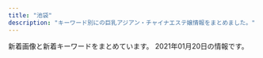 ```yaml
---
title: "池袋"
description: "キーワード別にの巨乳アジアン・チャイナエステ嬢情報をまとめました。"
---
```


新着画像と新着キーワードをまとめています。
2021年01月20日の情報です。

<DmmAffiliateIns />
<KeywordTable
  shops={
    [
    {
        "station": "JR\u6c60\u888b\u99c5\u6771\u53e3",
        "img_links": [
            "http://hanamizuki.jpn.cm/photos/sites/43/2019/12/2019122511054178.jpg",
            "http://hanamizuki.jpn.cm/images/nbj2.jpg",
            "http://hanamizuki.jpn.cm/photos/sites/43/2017/11/2017110204162215.jpg",
            "http://hanamizuki.jpn.cm/images/top.png",
            "http://hanamizuki.jpn.cm/images/mobile.png",
            "http://hanamizuki.jpn.cm/images/s_news.png",
            "http://hanamizuki.jpn.cm/images/s_link.png",
            "http://hanamizuki.jpn.cm/photos/sites/43/2017/11/2017110204161468.jpg",
            "http://hanamizuki.jpn.cm/images/room2.jpg",
            "http://hanamizuki.jpn.cm/photos/sites/43/2019/12/2019122511054726.jpg",
            "http://hanamizuki.jpn.cm/images/room1.jpg",
            "http://hanamizuki.jpn.cm/images/room3.jpg",
            "http://hanamizuki.jpn.cm/images/s_staff.png",
            "http://hanamizuki.jpn.cm/images/room4.jpg"
        ],
        "name": "\u6c34\u6728\u82b1",
        "url": "http://hanamizuki.jpn.cm/",
        "keywords": {
            "95": 1,
            "H": 2,
            "88": 1
        }
    },
    {
        "img_links": [
            "http://www.i-rlx.info/girl/08.jpg",
            "http://www.i-rlx.info/i/room/r02.jpg",
            "http://www.i-rlx.info/images/upload/thumb/0192d005c5f424ba.jpg",
            "http://www.i-rlx.info/images/upload/3a57edcf235cfd8e.jpg",
            "http://www.i-rlx.info/images/upload/thumb/eeb5d9caa554018e.jpg",
            "http://www.i-rlx.info/i/girl/04.jpg",
            "http://www.i-rlx.info/images/index_14.jpg",
            "http://www.i-rlx.info/images/sub_18.jpg",
            "http://www.i-rlx.info/images/index_37.jpg",
            "http://www.i-rlx.info/images/index_15.jpg",
            "http://www.i-rlx.info/images/upload/thumb/7d800b2f3fde617b.jpg",
            "http://www.i-rlx.info/images/upload/thumb/9e42414005a99f48.jpg",
            "http://www.i-rlx.info/images/upload/7d800b2f3fde617b.jpg",
            "http://www.i-rlx.info/girl/01.jpg",
            "http://www.i-rlx.info/images/index_34.jpg",
            "http://www.i-rlx.info/images/upload/ac8e7ec3ac179feb.jpg",
            "http://www.i-rlx.info/images/index_33.jpg",
            "http://www.i-rlx.info/i/girl/01.jpg",
            "http://www.i-rlx.info/images/upload/dc8f1b616e622b2a.jpg",
            "http://www.i-rlx.info/images/upload/bc0752fe4e53b8c6.jpg",
            "http://www.i-rlx.info/images/index_01.jpg",
            "http://www.i-rlx.info/images/sub_21.jpg",
            "http://www.i-rlx.info/images/upload/d9467bde93e01a59.jpg",
            "http://www.i-rlx.info/images/upload/thumb/d9467bde93e01a59.jpg",
            "http://www.i-rlx.info/images/index_22.jpg",
            "http://www.i-rlx.info/images/index_24.jpg",
            "http://www.i-rlx.info/images/rec_16.jpg",
            "http://www.i-rlx.info/images/upload/5f15caf7f272770f.jpg",
            "http://www.i-rlx.info/i/room/r01.jpg",
            "http://www.i-rlx.info/i/girl/02.jpg",
            "http://www.i-rlx.info/girl/018.jpg",
            "http://www.i-rlx.info/images/upload/thumb/5f15caf7f272770f.jpg",
            "http://www.i-rlx.info/girl/02.jpg",
            "http://www.i-rlx.info/i/room/r04.jpg",
            "http://www.i-rlx.info/images/upload/thumb/dc8f1b616e622b2a.jpg",
            "http://www.i-rlx.info/images/index_39.jpg",
            "http://www.i-rlx.info/images/upload/thumb/95e8548329763630.jpg",
            "http://www.i-rlx.info/images/index_30.jpg",
            "http://www.i-rlx.info/images/upload/bb8a47bc98c64e87.jpg",
            "http://www.i-rlx.info/images/index_09.jpg",
            "http://www.i-rlx.info/images/index_20.jpg",
            "http://www.i-rlx.info/images/index_08.jpg",
            "http://www.i-rlx.info/images/upload/thumb/7b4c8b9d49e714ee.jpg",
            "http://www.i-rlx.info/images/index_27.jpg",
            "http://www.i-rlx.info/images/index_19.jpg",
            "http://www.i-rlx.info/images/upload/thumb/b0bbe23232bed8aa.jpg",
            "http://www.i-rlx.info/images/upload/thumb/bc0752fe4e53b8c6.jpg",
            "http://www.i-rlx.info/i/room/r03.jpg",
            "http://www.i-rlx.info/i/girl/03.jpg",
            "http://www.i-rlx.info/images/upload/bb2bfea87a6127cc.jpg",
            "http://www.i-rlx.info/images/upload/thumb/bb2bfea87a6127cc.jpg",
            "http://www.i-rlx.info/images/upload/7b4c8b9d49e714ee.jpg",
            "http://www.i-rlx.info/girl/05.jpg",
            "http://www.i-rlx.info/images/staff_16.jpg",
            "http://www.i-rlx.info/images/index_02.jpg",
            "http://www.i-rlx.info/images/index_07.jpg",
            "http://www.i-rlx.info/girl/04.jpg",
            "http://www.i-rlx.info/images/index_29.jpg",
            "http://www.i-rlx.info/images/upload/eeb5d9caa554018e.jpg",
            "http://www.i-rlx.info/images/index_23.jpg",
            "http://www.i-rlx.info/girl/07.jpg",
            "http://www.i-rlx.info/images/upload/thumb/4d0e657eefdddf42.jpg",
            "http://www.i-rlx.info/images/index_04.jpg",
            "http://www.i-rlx.info/images/upload/b0bbe23232bed8aa.jpg",
            "http://www.i-rlx.info/images/upload/thumb/ac8e7ec3ac179feb.jpg",
            "http://www.i-rlx.info/images/index_13.jpg",
            "http://www.i-rlx.info/girl/017.jpg",
            "http://www.i-rlx.info/images/03.jpg",
            "http://www.i-rlx.info/images/index_10.jpg",
            "http://www.i-rlx.info/girl/06.jpg",
            "http://www.i-rlx.info/images/index_11.jpg",
            "http://www.i-rlx.info/images/upload/0192d005c5f424ba.jpg",
            "http://www.i-rlx.info/images/index_36.jpg",
            "http://www.i-rlx.info/i/girl/05.jpg",
            "http://www.i-rlx.info/images/upload/thumb/19b76df66faf0b12.jpg",
            "http://www.i-rlx.info/images/upload/thumb/3a57edcf235cfd8e.jpg",
            "http://www.i-rlx.info/images/index_12.jpg",
            "http://www.i-rlx.info/images/upload/4d0e657eefdddf42.jpg",
            "http://www.i-rlx.info/images/upload/549fe7e03db1e8fc.jpg",
            "http://www.i-rlx.info/images/upload/95e8548329763630.jpg",
            "http://www.i-rlx.info/images/rec.jpg",
            "http://www.i-rlx.info/images/upload/19b76df66faf0b12.jpg",
            "http://www.i-rlx.info/images/index_28.jpg",
            "http://www.i-rlx.info/images/upload/22c78aefa047b678.jpg",
            "http://www.i-rlx.info/images/index_21.jpg",
            "http://www.i-rlx.info/images/index_03.jpg",
            "http://www.i-rlx.info/images/upload/thumb/549fe7e03db1e8fc.jpg",
            "http://www.i-rlx.info/images/index_17.jpg",
            "http://www.i-rlx.info/images/info_16.jpg",
            "http://www.i-rlx.info/images/upload/thumb/bb8a47bc98c64e87.jpg",
            "http://www.i-rlx.info/images/index_26.jpg",
            "http://www.i-rlx.info/images/index_31.jpg",
            "http://www.i-rlx.info/images/upload/thumb/22c78aefa047b678.jpg",
            "http://www.i-rlx.info/images/index_06.jpg",
            "http://www.i-rlx.info/images/index_35_01.jpg",
            "http://www.i-rlx.info/images/upload/9e42414005a99f48.jpg",
            "http://www.i-rlx.info/images/info.jpg",
            "http://www.i-rlx.info/images/index_18.jpg"
        ],
        "url": "http://www.i-rlx.info/",
        "name": "\u30b7\u30e3\u30fc\u30ed\u30c3\u30c8\u59eb",
        "station": "JR\u6c60\u888b\u99c5\u897f\u53e3(\u5317)",
        "keywords": {
            "85": 10,
            "88": 1,
            "E": 1,
            "86": 2,
            "89": 3,
            "C": 20,
            "82": 2,
            "D": 4,
            "87": 1
        }
    },
    {
        "url": "http://suiteroom.este88.com/",
        "station": "JR\u6c60\u888b\u99c5\u897f\u53e3",
        "img_links": [
            "http://suiteroom.este88.com/images/topnews.png",
            "http://suiteroom.este88.com/images/topbar.png",
            "http://suiteroom.este88.com/images/topinfo.png",
            "http://suiteroom.este88.com/images/top-kpbar.png",
            "http://suiteroom.este88.com/images/sp02.jpg",
            "http://suiteroom.este88.com/images/sp03.jpg",
            "http://suiteroom.este88.com/images/nana1.jpg",
            "http://suiteroom.este88.com/images/riri1.jpg",
            "http://suiteroom.este88.com/images/yumi1.jpg",
            "http://suiteroom.este88.com/images/kina1.jpg",
            "http://suiteroom.este88.com/images/therapist-bar.png",
            "http://suiteroom.este88.com/images/sp01.jpg",
            "http://suiteroom.este88.com/images/mika1.jpg",
            "http://suiteroom.este88.com/images/yuri1.jpg",
            "http://suiteroom.este88.com/images/koko1.jpg",
            "http://suiteroom.este88.com/images/mai1.jpg",
            "http://suiteroom.este88.com/images/yuki1.jpg",
            "http://suiteroom.este88.com/images/ai1.jpg"
        ],
        "name": "For You",
        "keywords": {}
    },
    {
        "url": "http://new-paradise.net/",
        "img_links": [
            "http://new-paradise.net/images/mai.jpg",
            "http://new-paradise.net/images/a7.jpg",
            "http://new-paradise.net/images/up.png",
            "http://new-paradise.net/images/a4.jpg",
            "http://new-paradise.net/images/kanna03.jpg",
            "http://new-paradise.net/images/zi_staff.png",
            "http://new-paradise.net/images/kanna.jpg",
            "http://new-paradise.net/images/kiki.jpg",
            "http://new-paradise.net/images/a1.jpg",
            "http://new-paradise.net/images/a6.jpg",
            "http://new-paradise.net/images/a2.jpg",
            "http://new-paradise.net/images/down.png",
            "http://new-paradise.net/images/kiki02.jpg",
            "http://new-paradise.net/images/mobile.png",
            "http://new-paradise.net/images/info.jpg",
            "http://new-paradise.net/images/a5.jpg",
            "http://new-paradise.net/images/a3.jpg",
            "http://new-paradise.net/images/r3.jpg",
            "http://new-paradise.net/images/g0.jpg",
            "http://new-paradise.net/images/flash1.jpg",
            "http://new-paradise.net/images/riri.jpg",
            "http://new-paradise.net/images/kanna02.jpg"
        ],
        "name": "\u5fc3\u30d1\u30e9\u30c0\u30a4\u30b9",
        "station": "JR\u6c60\u888b\u99c5\u897f\u53e3",
        "keywords": {}
    },
    {
        "keywords": {
            "C": 8
        },
        "url": "http://monaliza.xyz/",
        "img_links": [
            "http://monaliza.xyz/images/g4.jpg",
            "http://monaliza.xyz/images/index_c1.jpg",
            "http://monaliza.xyz/images/yuki.jpg",
            "http://monaliza.xyz/images/mobile.jpg",
            "http://monaliza.xyz/images/r03.jpg",
            "http://monaliza.xyz/images/top.jpg",
            "http://monaliza.xyz/images/index_c3.jpg",
            "http://monaliza.xyz/images/r04.jpg",
            "http://monaliza.xyz/images/r01.jpg",
            "http://monaliza.xyz/images/g7.jpg",
            "http://monaliza.xyz/images/aoyi.jpg",
            "http://monaliza.xyz/images/gallery_image01b.jpg",
            "http://monaliza.xyz/images/g6.jpg",
            "http://monaliza.xyz/images/index_c2.jpg",
            "http://monaliza.xyz/images/r02.jpg"
        ],
        "station": "JR\u6c60\u888b\u99c5\u897f\u53e3",
        "name": "MONA\u30fbLIZA \u30e2\u30ca\u30fb\u30ea\u30b6"
    },
    {
        "img_links": [
            "http://salon-arm.com/staff/emi/01.jpg",
            "http://salon-arm.com/staff/ai/01mb.jpg",
            "http://salon-arm.com/img/ttl_staff.png",
            "http://salon-arm.com/img/ttl_concept.png",
            "http://salon-arm.com/staff/mai/01mb.jpg",
            "http://salon-arm.com/staff/midori/01.jpg",
            "http://salon-arm.com/staff/nana/01.jpg",
            "http://salon-arm.com/pic/top.png",
            "http://salon-arm.com/staff/kaori/01mb.jpg",
            "http://salon-arm.com/staff/rika/01mb.jpg",
            "http://salon-arm.com/pic/head.png",
            "http://salon-arm.com/staff/saya/01.jpg",
            "http://salon-arm.com/staff/ichigo/01.jpg",
            "http://salon-arm.com/staff/rika/01.jpg",
            "http://salon-arm.com/staff/ringo/01mb.jpg",
            "http://salon-arm.com/staff/midori/01mb.jpg",
            "http://salon-arm.com/img/ttl_tnew.png",
            "http://salon-arm.com/staff/emi/01mb.jpg",
            "http://salon-arm.com/staff/nana/01mb.jpg",
            "http://salon-arm.com/staff/ichigo/01mb.jpg",
            "http://salon-arm.com/staff/reina/01mb.jpg",
            "http://salon-arm.com/staff/yuuka/01.jpg",
            "http://salon-arm.com/img/ttl_mobile.png",
            "http://salon-arm.com/staff/mai/01.jpg",
            "http://salon-arm.com/staff/yuuka/01mb.jpg",
            "http://salon-arm.com/i/files/homeimg.jpg",
            "http://salon-arm.com/staff/ai/01.jpg",
            "http://salon-arm.com/img/att.jpg",
            "http://salon-arm.com/staff/ringo/01.jpg",
            "http://salon-arm.com/staff/kaori/01.jpg",
            "http://salon-arm.com/staff/saya/01mb.jpg",
            "http://salon-arm.com/staff/reina/01.jpg",
            "http://salon-arm.com/img/ttl_line.png"
        ],
        "name": "\u30a2\u30ed\u30de\u30ed\u30de\u30f3\u30b9",
        "url": "http://salon-arm.com/",
        "keywords": {
            "C": 21
        },
        "station": "JR\u6c60\u888b\u99c5\u897f\u53e3"
    },
    {
        "keywords": {
            "\u30bb\u30af\u30b7\u30fc": 1
        },
        "station": "JR\u6c60\u888b\u99c5\u897f\u53e3",
        "url": "http://tsukinokoi.com/",
        "img_links": [
            "http://tsukinokoi.com/img/staff/144652745411466600.jpg",
            "http://tsukinokoi.com/img/staff/160622584020640000.jpg",
            "http://tsukinokoi.com/img/staff/154673852166026500.jpg",
            "http://tsukinokoi.com/images/bar_gallery.png",
            "http://tsukinokoi.com/images/event/2020/m01.png",
            "http://tsukinokoi.com/img/staff/148586605226742500.jpg",
            "http://tsukinokoi.com/img/staff/148256052554824000.jpg",
            "http://tsukinokoi.com/img/staff/153079932824200700.jpg",
            "http://tsukinokoi.com/img/staff/142919725579809100.png",
            "http://tsukinokoi.com/img/staff/151584629124140300.jpg",
            "http://tsukinokoi.com/img/staff/155204782386136400.jpg",
            "http://tsukinokoi.com/img/staff/155611310658540500.jpg",
            "http://tsukinokoi.com/images/news1.png",
            "http://tsukinokoi.com/img/staff/152008703796356600.jpg",
            "http://tsukinokoi.com/images/bar_staff.png",
            "http://tsukinokoi.com/img/staff/155818741107218300.jpg",
            "http://tsukinokoi.com/img/staff/148586605222864500.jpg",
            "http://tsukinokoi.com/images/pickupGirl2014.png",
            "http://tsukinokoi.com/images/news3.png",
            "http://tsukinokoi.com/images/QRcode.png",
            "http://tsukinokoi.com/img/staff/148073918839938900.jpg",
            "http://tsukinokoi.com/images/bar_top.png"
        ],
        "name": "\u6708\u306e\u604b"
    },
    {
        "station": "JR\u6c60\u888b\u99c5\u897f\u53e3",
        "keywords": {
            "80": 2,
            "83": 2,
            "84": 4,
            "C": 18,
            "D": 2
        },
        "img_links": [
            "http://mangetsudou.tyo.cm/images/mobile.jpg",
            "http://mangetsudou.tyo.cm/photos/sites/90/2019/12/2019122604555915.jpg",
            "http://mangetsudou.tyo.cm/photos/sites/90/2019/12/2019122604283512.jpg",
            "http://mangetsudou.tyo.cm/images/room3.jpg",
            "http://mangetsudou.tyo.cm/images/room6.jpg",
            "http://mangetsudou.tyo.cm/images/top.jpg",
            "http://mangetsudou.tyo.cm/images/room2.jpg",
            "http://mangetsudou.tyo.cm/images/room5.jpg",
            "http://mangetsudou.tyo.cm/images/news1.jpg",
            "http://mangetsudou.tyo.cm/photos/sites/90/2019/12/2019122604250975.jpg",
            "http://mangetsudou.tyo.cm/images/s_staff.jpg",
            "http://mangetsudou.tyo.cm/photos/sites/90/2019/12/2019122604250927.jpg",
            "http://mangetsudou.tyo.cm/images/pick.jpg",
            "http://mangetsudou.tyo.cm/images/s_link.jpg",
            "http://mangetsudou.tyo.cm/images/news3.jpg",
            "http://mangetsudou.tyo.cm/images/room1.jpg",
            "http://mangetsudou.tyo.cm/images/news.jpg",
            "http://mangetsudou.tyo.cm/images/room4.jpg"
        ],
        "name": "\u6e80\u6708\u5802",
        "url": "http://mangetsudou.tyo.cm/"
    },
    {
        "keywords": {
            "83": 88,
            "85": 87,
            "88": 50,
            "C": 236,
            "82": 53,
            "D": 232,
            "84": 234
        },
        "url": "https://honeybee2.com/",
        "station": "JR\u6c60\u888b\u99c5\u897f\u53e3(\u5317)",
        "img_links": [
            "https://honeybee2.com/images/bnr_side_card.png",
            "https://honeybee2.com/images_staff/150/091115052227.jpg",
            "https://honeybee2.com/images_staff/108/040923420669.jpg",
            "https://honeybee2.com/images/icon_ranking_04.png",
            "https://honeybee2.com/images_staff/136/041523165620.jpg",
            "https://honeybee2.com/images_staff/60/032207120681.jpg",
            "https://honeybee2.com/images/icon_ranking_03.png",
            "https://honeybee2.com/images/bnr_468_60.jpg",
            "https://honeybee2.com/images_staff/136/041522461779.jpg",
            "https://honeybee2.com/images/icon_ranking_05.png",
            "https://honeybee2.com/images_staff/137/041723120323.jpg",
            "https://honeybee2.com/images/img_info_01.png",
            "https://honeybee2.com/images/img_gallery_05.png",
            "https://honeybee2.com/images/img_gallery_01.png",
            "https://honeybee2.com/images/icon_class_00.png",
            "https://honeybee2.com/images_staff/59/111000015721.jpg",
            "https://honeybee2.com/images/img_info.png",
            "https://honeybee2.com/images/vis_profileframe.png",
            "https://honeybee2.com/images_staff/168/111319171076.jpg",
            "https://honeybee2.com/images/img_gallery_02.png",
            "https://honeybee2.com/images/img_gallery_04.png",
            "https://honeybee2.com/images/vis_castframe_01.png",
            "https://honeybee2.com/images_staff/137/041722380748.jpg",
            "https://honeybee2.com/images_staff/133/041312285087.jpg",
            "https://honeybee2.com/images/btn_back.png",
            "https://honeybee2.com/images_staff/117/082321050834.jpg",
            "https://honeybee2.com/images_staff/133/032511552539.jpg",
            "https://honeybee2.com/images_staff/59/111000133157.jpg",
            "https://honeybee2.com/images/bnr_200_40.jpg",
            "https://honeybee2.com/images_staff/142/060611265633.jpg",
            "https://honeybee2.com/images/pagetop_off.png",
            "https://honeybee2.com/images_staff/142/060611173967.jpg",
            "https://honeybee2.com/images_staff/99/011420365888.jpg",
            "https://honeybee2.com/images/icon_ranking_02.png",
            "https://honeybee2.com/images/img_gallery_06.png",
            "https://honeybee2.com/images_staff/99/110211050217.jpg",
            "https://honeybee2.com/images_staff/168/111318504622.jpg",
            "https://honeybee2.com/images/img_info_03.png",
            "https://honeybee2.com/images/img_gallery_03.png",
            "https://honeybee2.com/images/no_image.jpg",
            "https://honeybee2.com/images/bnr_88_31.jpg",
            "https://honeybee2.com/images/bnr_160_45.jpg",
            "https://honeybee2.com/images_staff/134/041314164177.jpg",
            "https://honeybee2.com/images/img_info_02.png",
            "https://honeybee2.com/images_staff/117/082320544428.jpg",
            "https://honeybee2.com/images/icon_ranking_01.png",
            "https://honeybee2.com/images_staff/134/041314054720.jpg",
            "https://honeybee2.com/images_staff/150/091116274617.jpg",
            "https://honeybee2.com/images/btn_next.png",
            "https://honeybee2.com/images_staff/60/032207115986.jpg",
            "https://honeybee2.com/images/bnr_side_concept.png"
        ],
        "name": "\u30cf\u30cb\u30fc\u30d3\u30fc"
    },
    {
        "station": "JR\u6c60\u888b\u99c5\u897f\u53e3",
        "url": "http://c-sun2.com/",
        "name": "\u30b9\u30a4\u30fc\u30c8\u30de\u30c3\u30c8",
        "keywords": {
            "85": 4,
            "81": 4,
            "83": 10,
            "84": 8,
            "82": 10
        },
        "img_links": [
            "http://c-sun2.com/img/icon/new.png",
            "http://c-sun2.com/image/cast/cast_534_1_l.jpg",
            "http://c-sun2.com/image/cast/cast_393_1_l.jpg",
            "http://c-sun2.com/image/cast/cast_471_1_l.jpg",
            "http://c-sun2.com/image/cast/cast_524_2_l.jpg",
            "http://c-sun2.com/image/cast/cast_485_1_l.jpg",
            "http://c-sun2.com/image/cast/cast_362_2_l.jpg",
            "http://c-sun2.com/img/bar_grallery.png",
            "http://c-sun2.com/img/bar_profile.png",
            "http://c-sun2.com/image/cast/cast_326_1_l.jpg",
            "http://c-sun2.com/image/cast/cast_492_2_l.jpg",
            "http://c-sun2.com/img/header.jpg",
            "http://c-sun2.com/image/cast/cast_360_2_l.jpg",
            "http://c-sun2.com/img/bar_therapist.png",
            "http://c-sun2.com/image/cast/cast_496_1_l.jpg",
            "http://c-sun2.com/img/topbar_camp.png",
            "http://c-sun2.com/image/cast/cast_453_2_l.jpg",
            "http://c-sun2.com/img/event/camp3.jpg",
            "http://c-sun2.com/image/cast/cast_390_1_l.jpg",
            "http://c-sun2.com/image/cast/cast_496_2_l.jpg",
            "http://c-sun2.com/img/topbar_news.png",
            "http://c-sun2.com/image/cast/cast_484_1_l.jpg",
            "http://c-sun2.com/image/shame/192_1_l.jpg",
            "http://c-sun2.com/image/cast/cast_533_1_l.jpg",
            "http://c-sun2.com/image/cast/cast_466_1_l.jpg",
            "http://c-sun2.com/image/cast/cast_357_2_l.jpg",
            "http://c-sun2.com/image/cast/cast_534_2_l.jpg",
            "http://c-sun2.com/image/cast/cast_362_1_l.jpg",
            "http://c-sun2.com/image/cast/cast_484_2_l.jpg",
            "http://c-sun2.com/image/cast/cast_390_2_l.jpg",
            "http://c-sun2.com/image/cast/cast_326_2_l.jpg",
            "http://c-sun2.com/img/topbar_osusume.png",
            "http://c-sun2.com/image/cast/cast_357_1_l.jpg",
            "http://c-sun2.com/image/cast/cast_360_1_l.jpg",
            "http://c-sun2.com/image/cast/cast_471_2_l.jpg",
            "http://c-sun2.com/image/cast/cast_524_1_l.jpg",
            "http://c-sun2.com/image/cast/cast_393_2_l.jpg",
            "http://c-sun2.com/image/cast/cast_466_2_l.jpg",
            "http://c-sun2.com/image/cast/cast_492_1_l.jpg",
            "http://c-sun2.com/image/cast/cast_453_1_l.jpg",
            "http://c-sun2.com/image/cast/cast_580_1_l.jpg",
            "http://c-sun2.com/image/cast/cast_533_2_l.jpg",
            "http://c-sun2.com/image/cast/cast_485_2_l.jpg",
            "http://c-sun2.com/image/cast/cast_473_2_l.jpg",
            "http://c-sun2.com/image/cast/cast_473_1_l.jpg"
        ]
    },
    {
        "name": "New RELAX TIME",
        "img_links": [
            "https://www.relax-es.net/w160-p400/img/uploadfile/imgpc01601942092.jpg",
            "https://www.relax-es.net/w90-p90/img/uploadfile/imgpc01608535826.jpg",
            "https://www.relax-es.net/w300-p200/img/uploadfile/imgpc01601602761.jpg",
            "https://www.relax-es.net/w200-p300/img/uploadfile/imgpc01601602890.jpg",
            "https://www.relax-es.net/img/bana10.jpg",
            "https://www.relax-es.net/w200-p300/img/uploadfile/imgpc01601942142.jpg",
            "https://www.relax-es.net/img/uploadfile/imgpc01601601975.jpg",
            "https://www.relax-es.net/w160-p400/img/uploadfile/imgpc01601602016.jpg",
            "https://www.relax-es.net/w160-p400/img/uploadfile/imgpc01601602269.jpg",
            "https://www.relax-es.net/img/uploadfile/imgpc01601603008.jpg",
            "https://www.relax-es.net/img/uploadfile/imgpc01608535826.jpg",
            "https://www.relax-es.net/img/uploadfile/1601603998.png",
            "https://www.relax-es.net/w160-p400/img/uploadfile/imgpc01608535915.jpg",
            "https://www.relax-es.net/img/num5.png",
            "https://www.relax-es.net/img/uploadfile/imgpc01601942092.jpg",
            "https://www.relax-es.net/w160-p400/img/uploadfile/imgpc01601942105.jpg",
            "https://www.relax-es.net/w160-p400/img/uploadfile/imgpc01601942123.jpg",
            "https://www.relax-es.net/img/companioncoment.png",
            "https://www.relax-es.net/w160-p400/img/uploadfile/imgpc01601602970.jpg",
            "https://www.relax-es.net/img/bana05.jpg",
            "https://www.relax-es.net/img/s/area01.png",
            "https://www.relax-es.net/img/kantan.jpg",
            "https://www.relax-es.net/img/uploadfile/imgpc01601602761.jpg",
            "https://www.relax-es.net/img/uploadfile/imgpc01601602188.jpg",
            "https://www.relax-es.net/w160-p400/img/uploadfile/imgpc01601603008.jpg",
            "https://www.relax-es.net/img/uploadfile/imgpc01601602443.jpg",
            "https://www.relax-es.net/w160-p400/img/uploadfile/imgpc01601602443.jpg",
            "https://www.relax-es.net/img/num4.png",
            "https://www.relax-es.net/w160-p400/img/uploadfile/imgpc01601602188.jpg",
            "https://www.relax-es.net/img/uploadfile/imgpc01601942142.jpg",
            "https://www.relax-es.net/w200-p300/img/uploadfile/imgpc01601602970.jpg",
            "https://www.relax-es.net/img/num2.png",
            "https://www.relax-es.net/w200-p300/img/uploadfile/imgpc01601601781.jpg",
            "https://www.relax-es.net/w200-p300/img/uploadfile/imgpc01608535783.jpg",
            "https://www.relax-es.net/img/uploadfile/imgpc01601602970.jpg",
            "https://www.relax-es.net/img/s/area04.png",
            "https://www.relax-es.net/w160-p400/img/uploadfile/imgpc01601942142.jpg",
            "https://www.relax-es.net/img/uploadfile/imgpc01601602403.jpg",
            "https://www.relax-es.net/img/uploadfile/imgpc01601942123.jpg",
            "https://www.relax-es.net/w200-p300/img/uploadfile/imgpc01601602016.jpg",
            "https://www.relax-es.net/w160-p400/img/uploadfile/imgpc01601601975.jpg",
            "https://www.relax-es.net/w90-p90/img/uploadfile/imgpc01608535716.jpg",
            "https://www.relax-es.net/w160-p400/img/uploadfile/imgpc01608535826.jpg",
            "https://www.relax-es.net/img/uploadfile/imgpc01601602326.jpg",
            "https://www.relax-es.net/w200-p300/img/uploadfile/imgpc01601942123.jpg",
            "https://www.relax-es.net/w160-p400/img/uploadfile/imgpc01601602890.jpg",
            "https://www.relax-es.net/w90-p90/img/uploadfile/imgpc01601602890.jpg",
            "https://www.relax-es.net/img/bana04.jpg",
            "https://www.relax-es.net/w160-p400/img/uploadfile/imgpc01601602676.jpg",
            "https://www.relax-es.net/img/num3.png",
            "https://www.relax-es.net/w160-p400/img/uploadfile/imgpc01608535783.jpg",
            "https://www.relax-es.net/img/uploadfile/imgpc01601602269.jpg",
            "https://www.relax-es.net/w160-p400/img/uploadfile/imgpc01601942165.jpg",
            "https://www.relax-es.net/img/icon/new.png",
            "https://www.relax-es.net/w200-p300/img/uploadfile/imgpc01601602403.jpg",
            "https://www.relax-es.net/w200-p300/img/uploadfile/imgpc01608535716.jpg",
            "https://www.relax-es.net/img/uploadfile/imgpc01608535716.jpg",
            "https://www.relax-es.net/img/s/area06.png",
            "https://www.relax-es.net/w90-p90/img/uploadfile/imgpc01601603008.jpg",
            "https://www.relax-es.net/img/uploadfile/img_1601600707.jpg",
            "https://www.relax-es.net/w90-p90/img/uploadfile/imgpc01608535783.jpg",
            "https://www.relax-es.net/w160-p400/img/uploadfile/imgpc01601602326.jpg",
            "https://www.relax-es.net/w160-p400/img/uploadfile/imgpc01608535716.jpg",
            "https://www.relax-es.net/img/uploadfile/img_1601600792.jpg",
            "https://www.relax-es.net/w200-p300/img/uploadfile/imgpc01608535826.jpg",
            "https://www.relax-es.net/img/uploadfile/imgpc01601602890.jpg",
            "https://www.relax-es.net/img/bana01.jpg",
            "https://www.relax-es.net/img/bana02.jpg",
            "https://www.relax-es.net/w160-p400/img/uploadfile/imgpc01601602403.jpg",
            "https://www.relax-es.net/w230-p230/img/uploadfile/img_1601600792.jpg",
            "https://www.relax-es.net/img/bana03.jpg",
            "https://www.relax-es.net/img/shop.jpg",
            "https://www.relax-es.net/w200-p300/img/uploadfile/imgpc01601601975.jpg",
            "https://www.relax-es.net/w90-p90/img/uploadfile/imgpc01601602970.jpg",
            "https://www.relax-es.net/img/uploadfile/imgpc01601602676.jpg",
            "https://www.relax-es.net/img/area.jpg",
            "https://www.relax-es.net/img/uploadfile/imgpc01608535783.jpg",
            "https://www.relax-es.net/img/s/area03.png",
            "https://www.relax-es.net/img/s/area05.png",
            "https://www.relax-es.net/img/uploadfile/imgpc01601601781.jpg",
            "https://www.relax-es.net/img/s/area02.png",
            "https://www.relax-es.net/img/uploadfile/imgpc01601602016.jpg",
            "https://www.relax-es.net/img/uploadfile/imgpc01601942165.jpg",
            "https://www.relax-es.net/w160-p400/img/uploadfile/imgpc01601602761.jpg",
            "https://www.relax-es.net/img/syscard.png",
            "https://www.relax-es.net/w160-p400/img/uploadfile/imgpc01601601781.jpg",
            "https://www.relax-es.net/img/num1.png",
            "https://www.relax-es.net/img/bana07.jpg",
            "https://www.relax-es.net/img/uploadfile/imgpc01601942105.jpg"
        ],
        "url": "https://www.relax-es.net/",
        "station": "JR\u6c60\u888b\u99c5\u897f\u53e3(\u5317)",
        "keywords": {
            "87": 23,
            "F": 28,
            "90": 13,
            "D": 44,
            "88": 52,
            "C": 34,
            "89": 40,
            "E": 55
        }
    },
    {
        "name": "\u6d17\u4f53\u30de\u30cb\u30a2",
        "url": "http://manian-ikebukuro.com/",
        "keywords": {},
        "station": "JR\u6c60\u888b\u99c5\u6771\u53e3",
        "img_links": [
            "http://manian-ikebukuro.com/image/cast/cast_80_2_l.jpg",
            "http://manian-ikebukuro.com/image/cast/cast_74_1_s.jpg",
            "http://manian-ikebukuro.com/img/pickupGirl.png",
            "http://manian-ikebukuro.com/image/cast/cast_69_2_l.jpg",
            "http://manian-ikebukuro.com/image/cast/cast_47_1_s.jpg",
            "http://manian-ikebukuro.com/img/bar_profile.png",
            "http://manian-ikebukuro.com/image/cast/cast_64_2_l.jpg",
            "http://manian-ikebukuro.com/image/cast/cast_71_1_s.jpg",
            "http://manian-ikebukuro.com/image/cast/cast_6_1_l.jpg",
            "http://manian-ikebukuro.com/image/cast/cast_73_1_s.jpg",
            "http://manian-ikebukuro.com/image/cast/cast_80_1_l.jpg",
            "http://manian-ikebukuro.com/img/line1.jpg",
            "http://manian-ikebukuro.com/img/bar_staff.png",
            "http://manian-ikebukuro.com/image/cast/cast_75_2_l.jpg",
            "http://manian-ikebukuro.com/image/cast/cast_77_1_s.jpg",
            "http://manian-ikebukuro.com/img/tel.png",
            "http://manian-ikebukuro.com/image/cast/cast_47_2_l.jpg",
            "http://manian-ikebukuro.com/image/cast/cast_77_2_l.jpg",
            "http://manian-ikebukuro.com/image/cast/cast_6_1_s.jpg",
            "http://manian-ikebukuro.com/image/cast/cast_69_1_l.jpg",
            "http://manian-ikebukuro.com/image/cast/cast_69_1_s.jpg",
            "http://manian-ikebukuro.com/img/news3.png",
            "http://manian-ikebukuro.com/img/QRcode.png",
            "http://manian-ikebukuro.com/image/cast/cast_75_1_s.jpg",
            "http://manian-ikebukuro.com/image/cast/cast_70_2_l.jpg",
            "http://manian-ikebukuro.com/image/cast/10x10.jpg",
            "http://manian-ikebukuro.com/image/cast/cast_75_1_l.jpg",
            "http://manian-ikebukuro.com/image/cast/cast_6_2_l.jpg",
            "http://manian-ikebukuro.com/image/cast/cast_47_1_l.jpg",
            "http://manian-ikebukuro.com/img/spSite.jpg",
            "http://manian-ikebukuro.com/img/news1.png",
            "http://manian-ikebukuro.com/image/cast/cast_64_1_l.jpg",
            "http://manian-ikebukuro.com/image/cast/cast_64_1_s.jpg",
            "http://manian-ikebukuro.com/image/cast/cast_63_1_l.jpg",
            "http://manian-ikebukuro.com/image/cast/cast_77_1_l.jpg",
            "http://manian-ikebukuro.com/image/cast/cast_67_1_s.jpg",
            "http://manian-ikebukuro.com/img/header0.jpg",
            "http://manian-ikebukuro.com/image/cast/cast_70_1_l.jpg",
            "http://manian-ikebukuro.com/image/cast/cast_73_2_l.jpg",
            "http://manian-ikebukuro.com/image/cast/cast_80_1_s.jpg",
            "http://manian-ikebukuro.com/image/cast/cast_2_1_s.jpg",
            "http://manian-ikebukuro.com/image/cast/cast_73_1_l.jpg",
            "http://manian-ikebukuro.com/image/cast/cast_68_1_s.jpg",
            "http://manian-ikebukuro.com/image/cast/cast_70_1_s.jpg",
            "http://manian-ikebukuro.com/image/cast/cast_63_1_s.jpg"
        ]
    },
    {
        "img_links": [
            "http://esthe-treat.com/img/info.jpg",
            "http://esthe-treat.com/img/add.jpg",
            "http://esthe-treat.com/img/pc.jpg",
            "http://esthe-treat.com/img/pic.jpg",
            "http://esthe-treat.com/img/botton.jpg",
            "http://esthe-treat.com/img/sys2.png",
            "http://esthe-treat.com/img/sysetc.png",
            "http://esthe-treat.com/staff/mari/01.jpg",
            "http://esthe-treat.com/staff/ami/01.jpg",
            "http://esthe-treat.com/img/adrs.jpg",
            "http://esthe-treat.com/img/tel.jpg",
            "http://esthe-treat.com/staff/natumi/01.jpg",
            "http://esthe-treat.com/img/sys1.png",
            "http://esthe-treat.com/img/t-s.jpg",
            "http://esthe-treat.com/img/t-r.jpg",
            "http://esthe-treat.com/staff/yuyu/01.jpg",
            "http://esthe-treat.com/img/t-a.jpg",
            "http://esthe-treat.com/img/t-o.jpg",
            "http://esthe-treat.com/img/tit.jpg",
            "http://esthe-treat.com/img/t-t.jpg",
            "http://esthe-treat.com/img/cam.jpg",
            "http://esthe-treat.com/staff/rena/01.jpg"
        ],
        "keywords": {},
        "station": "JR\u6c60\u888b\u99c5\u897f\u53e3",
        "name": "\u53f0\u6e7e\u5e78\u904b\u30ea\u30e9\u30af\u30bc\u30fc\u30b7\u30e7\u30f3",
        "url": "http://esthe-treat.com/"
    },
    {
        "station": "JR\u6c60\u888b\u99c5\u897f\u53e3",
        "keywords": {
            "85": 2,
            "C": 19,
            "84": 2,
            "88": 1,
            "82": 1,
            "87": 1,
            "83": 3,
            "86": 1
        },
        "name": "\u30a2\u30ef\u56fd\u515a",
        "img_links": [
            "http://awakoku.net/girls/ami1.jpg",
            "http://awakoku.net/girls/yuri1.jpg",
            "http://awakoku.net/girls/hana1.jpg",
            "http://awakoku.net/girls/misaki1.jpg",
            "http://awakoku.net/girls/kana2.jpg",
            "http://awakoku.net/image/pickup.jpg",
            "http://awakoku.net/girls/yumi.jpg",
            "http://awakoku.net/girls/nana1.jpg",
            "http://awakoku.net/girls/nagisa2.jpg",
            "http://awakoku.net/girls/yuri2.jpg",
            "http://manpuku-web2.sakura.ne.jp/awakoku/image/header.jpg",
            "http://awakoku.net/girls/nana2.jpg",
            "http://awakoku.net/girls/hana2.jpg",
            "http://awakoku.net/girls/nagisa1.jpg",
            "http://awakoku.net/girls/mina1.jpg",
            "http://awakoku.net/girls/misaki2.jpg",
            "http://awakoku.net/girls/mina2.jpg",
            "http://awakoku.net/girls/noimage.jpg",
            "http://awakoku.net/girls/kana1.jpg"
        ],
        "url": "http://awakoku.net/"
    },
    {
        "station": "JR\u6c60\u888b\u99c5\u897f\u53e3",
        "name": "\u604b",
        "url": "http://koi.este.work/",
        "img_links": [
            "http://koi.este.work/top.jpg",
            "http://koi.este.work/tennai2.jpg",
            "http://koi.este.work/2/uploadimg/1579481243.jpg",
            "http://koi.este.work/t3.jpg",
            "http://koi.este.work/tennai.png",
            "http://koi.este.work/b_news.png",
            "http://koi.este.work/t1.jpg",
            "http://koi.este.work/tennai3.jpg",
            "http://koi.este.work/2/uploadimg/1577672563.jpg",
            "http://koi.este.work/2/uploadimg/1565558725.jpg",
            "http://koi.este.work/mens-esthe.png",
            "http://momipara.jp/img/link/momi88.jpg",
            "http://koi.este.work/b_girl.png",
            "http://koi.este.work/2/uploadimg/1601879728.jpg",
            "http://koi.este.work/up_5_3_0.jpg",
            "http://koi.este.work/tennai4.jpg"
        ],
        "keywords": {
            "86": 7,
            "83": 21,
            "D": 21,
            "85": 7,
            "C": 14
        }
    },
    {
        "img_links": [
            "http://iris.iest.info/images/s_link.png",
            "http://iris.iest.info/images/s_news.png",
            "http://iris.iest.info/images/s_pick.png",
            "http://iris.iest.info/photos/sites/94/2020/12/2020120606092378.jpg",
            "http://iris.iest.info/photos/sites/94/2020/12/2020120606002961.jpg",
            "http://iris.iest.info/photos/sites/94/2020/12/2020120606003195.jpg",
            "http://iris.iest.info/images/room3.jpg",
            "http://iris.iest.info/images/mobile.jpg",
            "http://iris.iest.info/images/info.jpg",
            "http://iris.iest.info/images/room4.jpg",
            "http://iris.iest.info/photos/sites/94/2020/12/202012060604323.jpg",
            "http://iris.iest.info/photos/sites/94/2020/12/2020120606003039.jpg",
            "http://iris.iest.info/images/s_staff.png",
            "http://iris.iest.info/images/room2.jpg",
            "http://iris.iest.info/images/room1.jpg",
            "http://iris.iest.info/photos/sites/94/2020/12/2020120606002910.jpg",
            "http://iris.iest.info/images/top.png"
        ],
        "station": "JR\u6c60\u888b\u99c5\u6771\u53e3",
        "url": "http://iris.iest.info/",
        "keywords": {
            "87": 18,
            "D": 24,
            "C": 13,
            "85": 6,
            "E": 6,
            "86": 6
        },
        "name": "\u30b9\u30de\u30a4\u30eb"
    },
    {
        "station": "JR\u6c60\u888b\u99c5\u6771\u53e3",
        "keywords": {
            "86": 7,
            "D": 7,
            "88": 2,
            "84": 1,
            "87": 8,
            "C": 10
        },
        "name": "\u6e80\u8db3\u5802",
        "url": "http://es-manzokudou.com/",
        "img_links": [
            "http://es-manzokudou.com/images/index_19.jpg",
            "http://es-manzokudou.com/uploads/200f500725d3f15233d981ad9b5e6b9a.jpg",
            "http://es-manzokudou.com/images/index_02.jpg",
            "http://es-manzokudou.com/uploads/6d01aeb80d9d599f91829439c8d1cce9.jpg",
            "http://es-manzokudou.com/images/info_09.png",
            "http://es-manzokudou.com/images/index_11.jpg",
            "http://es-manzokudou.com/uploads/6eeb47bf176bb33d310cc4b85e6877cd.jpg",
            "http://es-manzokudou.com/images/index_24.jpg",
            "http://es-manzokudou.com/images/index_27.jpg",
            "http://es-manzokudou.com/images/info_04.png",
            "http://es-manzokudou.com/images/girls_11.jpg",
            "http://es-manzokudou.com/uploads/f66d763bd48ac5f51969e4311ac7af5c.jpg",
            "http://es-manzokudou.com/uploads/356177edff3d3b7efc4a77022debc8aa.jpg",
            "http://es-manzokudou.com/images/info_01.png",
            "http://es-manzokudou.com/images/index_01.jpg",
            "http://es-manzokudou.com/images/index_17.jpg",
            "http://es-manzokudou.com/uploads/4a9bc6863322924a09070162269c7415.jpg",
            "http://es-manzokudou.com/images/index_29.jpg",
            "http://es-manzokudou.com/uploads/13ab049cc45dea80b43d33b6b7108f00.jpg",
            "http://es-manzokudou.com/images/index_04.jpg",
            "http://es-manzokudou.com/images/info_05.png",
            "http://es-manzokudou.com/uploads/36735dc9d436a790f344c57635a3a44f.jpg",
            "http://es-manzokudou.com/images/index_30.jpg",
            "http://es-manzokudou.com/images/index_07.jpg",
            "http://es-manzokudou.com/uploads/40fc21d31595f51aaf89793b1f68617b.jpg",
            "http://es-manzokudou.com/images/interior_09.jpg",
            "http://es-manzokudou.com/uploads/1e5aff376576a255098bc7597386a028.jpg",
            "http://es-manzokudou.com/images/service_09.jpg",
            "http://es-manzokudou.com/images/index_09.jpg",
            "http://es-manzokudou.com/uploads/d71f74498ca17396d022ba9a4df966f3.jpg",
            "http://es-manzokudou.com/uploads/b7f36d45469210b381ecb79a0e05a347.jpg",
            "http://es-manzokudou.com/images/girls_09.jpg",
            "http://es-manzokudou.com/uploads/0b1795e88117182a477ab05f88143541.jpg",
            "http://es-manzokudou.com/uploads/88aa8f906b0332cb40ad4429c8e7b758.jpg",
            "http://es-manzokudou.com/uploads/8ec0af3b4889c07ab76ccbed51b2b813.jpg",
            "http://es-manzokudou.com/images/link_09.jpg",
            "http://es-manzokudou.com/uploads/e29aa67ee54566513e4e34114bfdc7b9.jpg",
            "http://es-manzokudou.com/images/index_08.jpg",
            "http://es-manzokudou.com/uploads/c7f77c3ead6ef13dab668a39ed78609c.jpg",
            "http://es-manzokudou.com/images/index_13.jpg",
            "http://es-manzokudou.com/uploads/efbc511fca65f9baeae51ee52426cc0e.jpg",
            "http://es-manzokudou.com/images/index_23.jpg",
            "http://es-manzokudou.com/uploads/d0fdd8f6b16eaf7d5013c7d285fed2e3.jpg",
            "http://es-manzokudou.com/uploads/209ba11412c2c128b5dfbdb8cfef6faa.jpg",
            "http://es-manzokudou.com/uploads/7b043aa15c9a9920550a2b92ec6be546.jpg",
            "http://es-manzokudou.com/images/index_06.jpg",
            "http://es-manzokudou.com/images/info_02.png",
            "http://es-manzokudou.com/images/index_31.jpg",
            "http://es-manzokudou.com/images/index_03.jpg",
            "http://es-manzokudou.com/uploads/33e3f16ac4ad0cce4991bcbf73f4ed57.jpg",
            "http://es-manzokudou.com/uploads/0d826c16062de1388c242e2f77eb7cd6.jpg",
            "http://es-manzokudou.com/uploads/e0558d7d118d3983ed620237423a6a17.jpg",
            "http://es-manzokudou.com/images/interior_10.jpg",
            "http://es-manzokudou.com/uploads/d89fe15ae91cbe6757df76651ba2bafb.jpg",
            "http://es-manzokudou.com/uploads/801bf12e5eb5d7775a0d06c4314059a8.jpg",
            "http://es-manzokudou.com/uploads/ce9c20b274548d8d7fc88ffba3feb6b8.jpg",
            "http://es-manzokudou.com/images/index_05.jpg",
            "http://es-manzokudou.com/uploads/8a1fb58d0b110680c2356994ca8efb25.jpg",
            "http://es-manzokudou.com/images/index_28.jpg",
            "http://es-manzokudou.com/uploads/59a8a61377564fb64b48427e84e4243f.jpg",
            "http://es-manzokudou.com/images/index_16.jpg",
            "http://es-manzokudou.com/images/index_21.jpg",
            "http://es-manzokudou.com/images/index_15.jpg",
            "http://es-manzokudou.com/uploads/7284e4ffc051cbb8c074a8c30390ce68.jpg",
            "http://es-manzokudou.com/uploads/62c2e989f1be95fc8e01be85b464d514.jpg",
            "http://es-manzokudou.com/uploads/848e0db3804d1d3c823537204d67f5aa.jpg",
            "http://es-manzokudou.com/uploads/4638ddb6f986a671b148647ba616100a.jpg",
            "http://es-manzokudou.com/uploads/275d5f397baa63db8424c86d5d6237cf.jpg",
            "http://es-manzokudou.com/images/index_14.jpg",
            "http://es-manzokudou.com/uploads/da9811a4171f2ec42d7c9a8567e79d8c.jpg",
            "http://es-manzokudou.com/images/index_22.jpg",
            "http://es-manzokudou.com/uploads/9f77b9b12f9cf11fcb013974ba368064.jpg",
            "http://www.cmfm2.jp/images/over_thumb_l.png",
            "http://es-manzokudou.com/images/service_10.jpg",
            "http://es-manzokudou.com/uploads/0796672f7c59948334658998a3c55cdb.jpg",
            "http://es-manzokudou.com/uploads/de54f16df04e0df8ae07ab990b8c9fd2.jpg",
            "http://es-manzokudou.com/uploads/dedff2c11ab7aaa841a9cf2747a8406c.jpg",
            "http://es-manzokudou.com/images/info_07.png",
            "http://es-manzokudou.com/uploads/b3126b220ec550d17cf3d4ceaa0d5f91.jpg",
            "http://es-manzokudou.com/uploads/c92c85411d427aeda4e82379f413bfc5.jpg"
        ]
    },
    {
        "keywords": {
            "88": 1,
            "90": 1,
            "86": 2
        },
        "url": "http://www.coco-8.jp/",
        "station": "JR\u6c60\u888b\u99c5\u897f\u53e3",
        "name": "CoCo8 \u30b3\u30b3\u30a8\u30a4\u30c8",
        "img_links": [
            "http://www.coco-8.jp/_src/36746379/aki.jpg",
            "http://www.coco-8.jp/_src/36741670/1.jpg",
            "http://www.coco-8.jp/_src/36746397/mei1.jpg",
            "http://www.coco-8.jp/_src/36742658/s1.jpg",
            "http://www.coco-8.jp/_src/36746714/b.png",
            "http://www.coco-8.jp/_src/36746635/iwa1.jpg",
            "http://www.coco-8.jp/_src/36742640/b.png",
            "http://www.coco-8.jp/_src/49632727/wechatimg336_20201102105038881.jpg",
            "http://www.coco-8.jp/_src/36742630/b.png",
            "http://www.coco-8.jp/_src/36742780/s3.jpg",
            "http://www.coco-8.jp/_src/49977786/wechatimg336_20201102105038881.jpg",
            "http://www.coco-8.jp/_src/36741671/2.jpg",
            "http://www.coco-8.jp/_src/36746320/sayuri.jpg",
            "http://www.coco-8.jp/_src/36741638/4.jpg",
            "http://www.coco-8.jp/_src/36813493/cam2.jpg",
            "http://www.coco-8.jp/_src/36746682/g.jpg",
            "http://www.coco-8.jp/_src/36742642/b.png",
            "http://www.coco-8.jp/_src/36742636/b.png",
            "http://www.coco-8.jp/_src/36746331/lineline.png",
            "http://www.coco-8.jp/_src/37791789/lineline.png",
            "http://www.coco-8.jp/_src/36820892/cam3.png",
            "http://www.coco-8.jp/_src/36741640/1.jpg",
            "http://www.coco-8.jp/_src/36741636/5.jpg",
            "http://www.coco-8.jp/_src/36742791/s4.jpg",
            "http://www.coco-8.jp/_src/36742644/sayuri.jpg",
            "http://www.coco-8.jp/_src/36746732/road2.png",
            "http://www.coco-8.jp/_src/36742461/4.jpg",
            "http://www.coco-8.jp/_src/36746395/lineline.png",
            "http://www.coco-8.jp/_src/36741674/5.jpg",
            "http://www.coco-8.jp/_src/37791754/smartselect_20191212-140919_wechat.jpg",
            "http://www.coco-8.jp/_src/49977785/wechatimg336_20201102105038881.jpg",
            "http://www.coco-8.jp/_src/36741672/4.jpg",
            "http://www.coco-8.jp/_src/49632559/wechatimg336_20201102105038881.jpg",
            "http://www.coco-8.jp/_src/36746642/risa.jpg",
            "http://www.coco-8.jp/_src/36746692/g3.jpg",
            "http://www.coco-8.jp/_src/36742460/3.jpg",
            "http://www.coco-8.jp/_src/37791774/wechatimg437_20201113100952153.jpg",
            "http://www.coco-8.jp/_src/36741673/3.jpg",
            "http://www.coco-8.jp/_src/36743040/s5.jpg",
            "http://www.coco-8.jp/_src/36746633/lineline.png",
            "http://www.coco-8.jp/_src/36741678/down.png",
            "http://www.coco-8.jp/_src/36742458/1.jpg",
            "http://www.coco-8.jp/_src/37791773/wechatimg437_20201113100952153.jpg",
            "http://www.coco-8.jp/_src/36746702/g6.jpg",
            "http://www.coco-8.jp/_src/36742459/2.jpg",
            "http://www.coco-8.jp/_src/36742655/down.png",
            "http://www.coco-8.jp/_src/36815290/cam.png",
            "http://www.coco-8.jp/_src/36741637/3.jpg",
            "http://www.coco-8.jp/_src/36746351/lineline.png",
            "http://www.coco-8.jp/_src/36746644/lineline.png",
            "http://www.coco-8.jp/_src/36820891/cam3.png",
            "http://www.coco-8.jp/_src/36746398/mei1.jpg",
            "http://www.coco-8.jp/_src/36742462/5.jpg",
            "http://www.coco-8.jp/_src/36712010/sayuri.jpg",
            "http://www.coco-8.jp/_src/36746380/aki.jpg",
            "http://www.coco-8.jp/_src/36746636/iwa1.jpg",
            "http://www.coco-8.jp/_src/36746346/maya.jpg",
            "http://www.coco-8.jp/_src/36742638/b.png",
            "http://www.coco-8.jp/_src/36745880/pic2.jpg",
            "http://www.coco-8.jp/_src/36746345/maya.jpg",
            "http://www.coco-8.jp/_src/36746704/g5.png",
            "http://www.coco-8.jp/_src/49977665/wechatimg437_20201113100952153.jpg",
            "http://www.coco-8.jp/_src/49977773/wechatimg437_20201113100952153.jpg",
            "http://www.coco-8.jp/_src/36746688/g2.jpg",
            "http://www.coco-8.jp/_src/36741639/2.jpg",
            "http://www.coco-8.jp/_src/36745876/pic1.jpg",
            "http://www.coco-8.jp/_src/36742714/s2.jpg",
            "http://www.coco-8.jp/_src/36746639/lineline.png",
            "http://www.coco-8.jp/_src/49977789/lineline.png",
            "http://www.coco-8.jp/_src/36813492/cam2.jpg",
            "http://www.coco-8.jp/_src/36746641/risa.jpg"
        ]
    },
    {
        "keywords": {
            "88": 4,
            "D": 22,
            "83": 3,
            "89": 1,
            "85": 13,
            "86": 8,
            "C": 47,
            "87": 7
        },
        "img_links": [
            "https://www.aroma-angels.net/images/mc_1_2_1092.jpg",
            "http://www.aroma-angels.net/images/up_5_7_0.jpg",
            "http://www.aroma-angels.net/asset/img/spacer300x450.png",
            "http://www.aroma-angels.net/asset/img/top.jpg",
            "https://www.aroma-angels.net/images/up_5_14_0.jpg",
            "https://www.aroma-angels.net/images/ml_11_1_446.jpg",
            "https://www.aroma-angels.net/images/up_5_27_0.jpg",
            "https://www.aroma-angels.net/images/mc_1_1_241.jpg",
            "https://www.aroma-angels.net/images/ml_11_1_508.jpg",
            "https://www.aroma-angels.net/images/ml_11_1_1285.jpg",
            "http://www.aroma-angels.net/images/mt_10_1_508.jpg",
            "https://www.aroma-angels.net/images/up_5_8_0.jpg",
            "https://www.aroma-angels.net/images/mt_10_1_506.jpg",
            "https://www.aroma-angels.net/images/mc_1_1_882.jpg",
            "http://www.aroma-angels.net/images/up_5_25_0.jpg",
            "https://www.aroma-angels.net/images/ml_11_1_268.jpg",
            "https://www.aroma-angels.net/images/up_5_12_0.jpg",
            "https://www.aroma-angels.net/images/mc_1_1_506.jpg",
            "https://www.aroma-angels.net/images/mt_10_1_508.jpg",
            "https://www.aroma-angels.net/images/ml_11_1_1064.jpg",
            "https://www.aroma-angels.net/images/mc_1_2_239.jpg",
            "https://www.aroma-angels.net/images/up_5_22_0.jpg",
            "https://www.aroma-angels.net/images/mc_1_1_508.jpg",
            "https://www.aroma-angels.net/images/link/link_15.jpg",
            "http://www.aroma-angels.net/images/mt_10_1_144.jpg",
            "https://www.aroma-angels.net/images/link/link_31.jpg",
            "https://www.aroma-angels.net/images/mc_1_1_240.jpg",
            "https://www.aroma-angels.net/images/mc_1_1_1064.jpg",
            "https://www.aroma-angels.net/images/ml_11_1_506.jpg",
            "http://www.aroma-angels.net/images/up_5_22_0.jpg",
            "http://www.aroma-angels.net/images/link/link_31.jpg",
            "https://www.aroma-angels.net/images/up_5_13_0.jpg",
            "https://www.aroma-angels.net/images/up_5_17_0.jpg",
            "https://www.aroma-angels.net/images/link/link_19.jpg",
            "https://www.aroma-angels.net/images/mc_1_1_446.jpg",
            "https://www.aroma-angels.net/images/mc_1_1_105.jpg",
            "https://www.aroma-angels.net/images/ml_11_1_960.jpg",
            "https://www.aroma-angels.net/images/up_5_26_0.jpg",
            "https://www.aroma-angels.net/images/ml_11_1_445.jpg",
            "https://www.aroma-angels.net/images/ml_11_1_1411.jpg",
            "http://www.aroma-angels.net/images/mt_10_1_446.jpg",
            "http://www.aroma-angels.net/images/up_5_5_0.jpg",
            "https://www.aroma-angels.net/images/mc_1_2_445.jpg",
            "http://www.aroma-angels.net/images/up_5_8_0.jpg",
            "https://www.aroma-angels.net/images/mc_1_1_1338.jpg",
            "https://www.aroma-angels.net/images/ml_11_1_2202.jpg",
            "https://www.aroma-angels.net/images/up_5_18_0.jpg",
            "http://www.aroma-angels.net/images/up_5_23_0.jpg",
            "http://www.aroma-angels.net/images/up_5_27_0.jpg",
            "http://www.aroma-angels.net/images/link/link_15.jpg",
            "https://www.aroma-angels.net/images/up_5_5_0.jpg",
            "https://www.aroma-angels.net/images/up_5_9_0.jpg",
            "https://www.aroma-angels.net/images/mc_1_2_105.jpg",
            "http://www.aroma-angels.net/asset/img/top2.jpg",
            "https://www.aroma-angels.net/images/mc_1_1_144.jpg",
            "https://www.aroma-angels.net/images/mc_1_1_507.jpg",
            "https://www.aroma-angels.net/asset/img/spacer300x450.png",
            "https://www.aroma-angels.net/images/mc_1_1_425.jpg",
            "https://www.aroma-angels.net/images/ml_11_1_505.jpg",
            "https://www.aroma-angels.net/images/ml_11_1_507.jpg",
            "http://www.aroma-angels.net/images/mt_10_1_506.jpg",
            "https://www.aroma-angels.net/images/up_5_25_0.jpg",
            "https://www.aroma-angels.net/images/ml_11_1_1011.jpg",
            "https://www.aroma-angels.net/images/ml_11_1_208.jpg",
            "https://www.aroma-angels.net/images/up_5_11_0.jpeg",
            "https://www.aroma-angels.net/images/ml_11_1_105.jpg",
            "https://www.aroma-angels.net/images/mt_10_1_446.jpg",
            "https://www.aroma-angels.net/images/ml_11_1_425.jpg",
            "https://www.aroma-angels.net/images/link/link_34.jpg",
            "https://www.aroma-angels.net/images/up_5_6_0.jpg",
            "http://www.aroma-angels.net/images/up_5_26_0.jpg",
            "https://www.aroma-angels.net/images/ml_11_1_882.jpg",
            "https://www.aroma-angels.net/images/mc_1_2_144.jpg",
            "http://www.aroma-angels.net/images/link/link_27.jpg",
            "https://www.aroma-angels.net/images/ml_11_1_144.jpg",
            "https://www.aroma-angels.net/images/mc_1_1_239.jpg",
            "https://www.aroma-angels.net/images/link/link_27.jpg",
            "https://www.aroma-angels.net/asset/img/spacer900x360.png",
            "https://www.aroma-angels.net/images/up_5_7_0.jpg",
            "http://www.aroma-angels.net/images/up_5_17_0.jpg",
            "http://www.aroma-angels.net/images/mt_10_1_505.jpg",
            "https://www.aroma-angels.net/images/mt_10_1_105.jpg",
            "https://www.aroma-angels.net/images/up_5_19_0.jpg",
            "http://www.aroma-angels.net/images/up_5_6_0.jpg",
            "https://www.aroma-angels.net/images/mc_1_1_505.jpg",
            "https://www.aroma-angels.net/asset/img/top2.jpg",
            "https://www.aroma-angels.net/images/up_5_15_0.jpg",
            "http://www.aroma-angels.net/images/up_5_9_0.jpg",
            "https://www.aroma-angels.net/images/up_5_23_0.jpg",
            "https://www.aroma-angels.net/images/up_5_10_0.jpg",
            "https://www.aroma-angels.net/images/ml_11_1_1272.jpg",
            "https://www.aroma-angels.net/images/ml_11_1_241.jpg",
            "https://www.aroma-angels.net/images/ml_11_1_239.jpg",
            "https://www.aroma-angels.net/images/mc_1_1_1411.jpg",
            "https://www.aroma-angels.net/images/ml_11_1_314.jpg",
            "https://menlog.net/link/menlog20040.jpg",
            "https://www.aroma-angels.net/images/mt_10_1_505.jpg",
            "https://www.aroma-angels.net/images/ml_11_1_1698.jpeg",
            "http://www.aroma-angels.net/images/link/link_34.jpg",
            "http://www.aroma-angels.net/asset/img/spacer900x360.png",
            "https://www.aroma-angels.net/images/ml_11_1_240.jpg",
            "https://www.aroma-angels.net/images/mt_10_1_144.jpg",
            "http://www.aroma-angels.net/images/mt_10_1_105.jpg",
            "https://www.aroma-angels.net/asset/img/spacer_gallery.png",
            "https://www.aroma-angels.net/images/mc_1_1_1092.jpg",
            "https://www.aroma-angels.net/asset/img/top.jpg",
            "https://www.aroma-angels.net/images/mc_1_1_445.jpg",
            "http://www.aroma-angels.net/images/up_5_10_0.jpg",
            "https://www.aroma-angels.net/images/ml_11_1_1092.jpg",
            "https://www.aroma-angels.net/images/ml_11_1_1338.jpg",
            "https://estama.jp/assets_new/default/pc/img/page/link/estama_200_40.png"
        ],
        "url": "https://www.aroma-angels.net/",
        "station": "JR\u6c60\u888b\u99c5\u897f\u53e3",
        "name": "AromaAngels\uff5e\u6c60\u888b\u30a2\u30ed\u30de\u30a8\u30f3\u30b8\u30a7\u30eb\u30ba\uff5e"
    },
    {
        "keywords": {},
        "name": "\u767d\u3044\u604b\u4eba",
        "img_links": [
            "http://whitelover.jpest.net/uploads//sites/32/2020/12/g1.jpg",
            "http://whitelover.jpest.net/uploads//sites/32/2021/01/g3.jpg",
            "http://whitelover.jpest.net/uploads//sites/32/2020/11/01-1.png",
            "http://whitelover.jpest.net/uploads//sites/32/elementor/thumbs/01-p1mpgrq18pxi7sncwvmr5npbuf6pxedanqzobcnsuo.jpg",
            "http://whitelover.jpest.net/uploads//sites/32/2021/01/01.jpg",
            "http://whitelover.jpest.net/uploads//sites/32/2020/12/g2.jpg",
            "http://whitelover.jpest.net/uploads//sites/32/2020/12/g3-1.jpg",
            "http://whitelover.jpest.net/uploads//sites/32/2020/12/g3.jpg",
            "http://whitelover.jpest.net/uploads//sites/32/2020/11/g1.jpg",
            "http://whitelover.jpest.net/uploads//sites/32/2021/01/02.jpg",
            "http://whitelover.jpest.net/uploads//sites/32/2021/01/03.jpg",
            "http://whitelover.jpest.net/uploads//sites/32/2020/11/g12.jpg",
            "http://whitelover.jpest.net/uploads//sites/32/2020/12/g2-1.jpg",
            "http://whitelover.jpest.net/uploads//sites/32/2020/11/02-1.png"
        ],
        "url": "http://whitelover.jpest.net/",
        "station": "JR\u6c60\u888b\u99c5\u897f\u53e3"
    },
    {
        "url": "http://www.yurari-massage.work/",
        "name": "\u3086\u3089\u308a",
        "station": "JR\u6c60\u888b\u99c5\u897f\u53e3(\u5317)",
        "img_links": [
            "http://www.yurari-massage.work/img/st22.jpg",
            "http://www.yurari-massage.work/img/st21.jpg",
            "http://www.yurari-massage.work/img/m40.jpg",
            "http://www.yurari-massage.work/img/r9.jpg",
            "http://www.yurari-massage.work/img/m6.jpg",
            "http://www.yurari-massage.work/img/m20.jpg",
            "http://www.yurari-massage.work/img/st7.jpg",
            "http://www.yurari-massage.work/img/m5.jpg",
            "http://www.yurari-massage.work/img/sta27.jpg",
            "http://www.yurari-massage.work/img/m30.jpg",
            "http://www.yurari-massage.work/img/st026.jpg",
            "http://www.yurari-massage.work/img/m1.jpg",
            "http://www.yurari-massage.work/img/st26.jpg",
            "http://www.yurari-massage.work/img/sta7.jpg",
            "http://www.yurari-massage.work/img/st27.jpg",
            "http://www.yurari-massage.work/img/sta21.jpg",
            "http://www.yurari-massage.work/img/st027.jpg",
            "http://www.yurari-massage.work/img/st017.jpg",
            "http://www.yurari-massage.work/img/st11.jpg",
            "http://www.yurari-massage.work/img/st07.jpg",
            "http://www.yurari-massage.work/img/st17.jpg",
            "http://www.yurari-massage.work/img/sta4.jpg",
            "http://www.yurari-massage.work/img/m60.jpg",
            "http://www.yurari-massage.work/img/m2.jpg",
            "http://www.yurari-massage.work/img/head.jpg",
            "http://www.yurari-massage.work/img/sta26.jpg",
            "http://www.yurari-massage.work/img/m4.jpg",
            "http://www.yurari-massage.work/img/st19.jpg",
            "http://www.yurari-massage.work/img/st021.jpg",
            "http://www.yurari-massage.work/img/mobile.png",
            "http://www.yurari-massage.work/img/m50.jpg",
            "http://www.yurari-massage.work/img/st022.jpg",
            "http://www.yurari-massage.work/img/nos.jpg",
            "http://www.yurari-massage.work/img/st4.jpg",
            "http://www.yurari-massage.work/img/sta25.jpg",
            "http://www.yurari-massage.work/img/st25.jpg",
            "http://www.yurari-massage.work/img/campian.jpg",
            "http://www.yurari-massage.work/img/m10.jpg",
            "http://www.yurari-massage.work/img/m3.jpg",
            "http://www.yurari-massage.work/img/sta22.jpg"
        ],
        "keywords": {
            "86": 14,
            "87": 8,
            "D": 11,
            "E": 3,
            "C": 25
        }
    }
]
}
/>
<DmmAffiliateScript />
